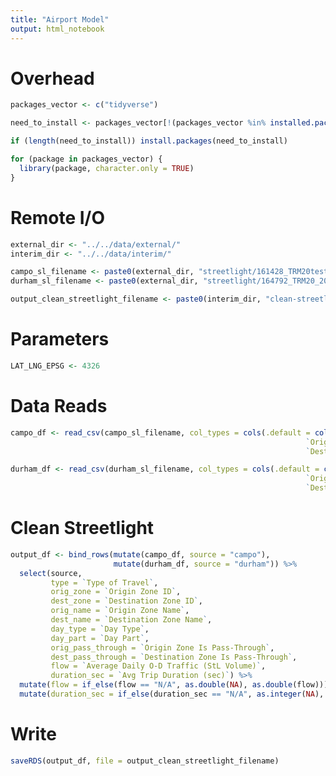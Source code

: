 ```yaml
---
title: "Airport Model"
output: html_notebook
---
```


# Overhead
```r
packages_vector <- c("tidyverse")

need_to_install <- packages_vector[!(packages_vector %in% installed.packages()[,"Package"])]

if (length(need_to_install)) install.packages(need_to_install)

for (package in packages_vector) {
  library(package, character.only = TRUE)
}

```

# Remote I/O
```r
external_dir <- "../../data/external/"
interim_dir <- "../../data/interim/"

campo_sl_filename <- paste0(external_dir, "streetlight/161428_TRM20test5_2016/161428_TRM20test5_2016_od_all.csv")
durham_sl_filename <- paste0(external_dir, "streetlight/164792_TRM20_2016_All/164792_TRM20_2016_All_od_all.csv")

output_clean_streetlight_filename <- paste0(interim_dir, "clean-streetlight.rds")
```

# Parameters
```r
LAT_LNG_EPSG <- 4326
```

# Data Reads
```r
campo_df <- read_csv(campo_sl_filename, col_types = cols(.default = col_character(),
                                                                  `Origin Zone ID` = col_integer(),
                                                                  `Destination Zone ID` = col_integer()))

durham_df <- read_csv(durham_sl_filename, col_types = cols(.default = col_character(),
                                                                  `Origin Zone ID` = col_integer(),
                                                                  `Destination Zone ID` = col_integer()))

```

# Clean Streetlight 
```r
output_df <- bind_rows(mutate(campo_df, source = "campo"), 
                       mutate(durham_df, source = "durham")) %>%
  select(source,
         type = `Type of Travel`,
         orig_zone = `Origin Zone ID`,
         dest_zone = `Destination Zone ID`,
         orig_name = `Origin Zone Name`,
         dest_name = `Destination Zone Name`,
         day_type = `Day Type`,
         day_part = `Day Part`,
         orig_pass_through = `Origin Zone Is Pass-Through`,
         dest_pass_through = `Destination Zone Is Pass-Through`,
         flow = `Average Daily O-D Traffic (StL Volume)`,
         duration_sec = `Avg Trip Duration (sec)`) %>%
  mutate(flow = if_else(flow == "N/A", as.double(NA), as.double(flow))) %>%
  mutate(duration_sec = if_else(duration_sec == "N/A", as.integer(NA), as.integer(duration_sec)))

```

# Write
```r
saveRDS(output_df, file = output_clean_streetlight_filename)
```


